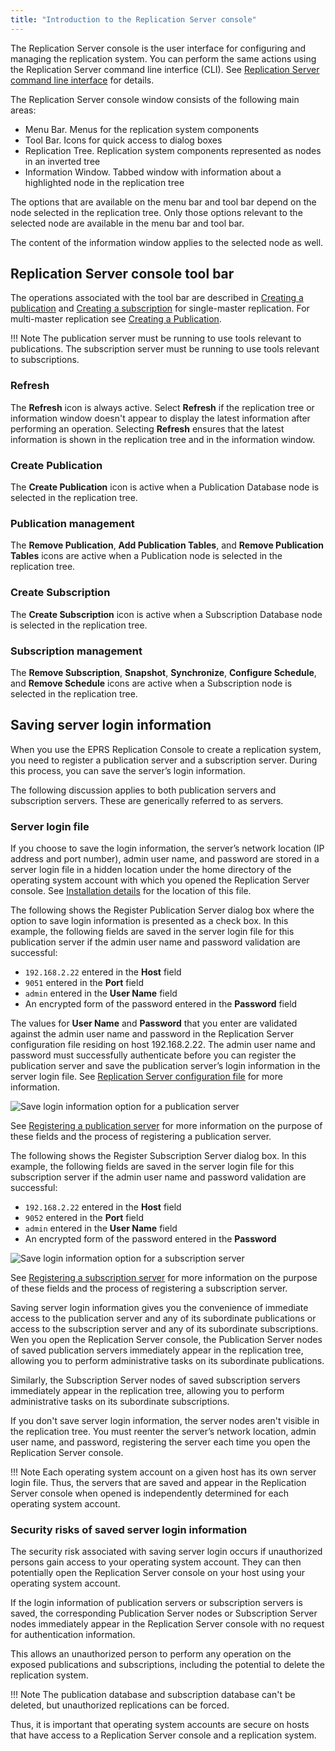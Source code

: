 ```yaml
---
title: "Introduction to the Replication Server console"
---
```


<div id="intro_xdb_console" class="registered_link"></div>

The Replication Server console is the  user interface for configuring and managing the replication system. You can perform the same actions using the Replication Server command line interfice (CLI). See [Replication Server command line interface](08_xdb_cli/#xdb_cli) for details.

The Replication Server console window consists of the following main areas:

-   Menu Bar. Menus for the replication system components
-   Tool Bar. Icons for quick access to dialog boxes
-   Replication Tree. Replication system components represented as nodes in an inverted tree
-   Information Window. Tabbed window with information about a highlighted node in the replication tree

The options that are available on the menu bar and tool bar depend on the node selected in the replication tree. Only those options relevant to the selected node are available in the menu bar and tool bar.

The content of the information window applies to the selected node as well.

## Replication Server console tool bar

The operations associated with the tool bar are described in [Creating a publication](05_smr_operation/02_creating_publication/#creating_publication) and [Creating a subscription](05_smr_operation/03_creating_subscription/#creating_subscription) for single-master replication. For multi-master replication see [Creating a Publication](06_mmr_operation/02_creating_publication_mmr/#creating_publication_mmr).

!!! Note
    The publication server must be running to use tools relevant to publications. The subscription server must be running to use tools relevant to subscriptions.

### Refresh

The **Refresh** icon is always active. Select **Refresh** if the replication tree or information window doesn't appear to display the latest information after performing an operation. Selecting **Refresh** ensures that the latest information is shown in the replication tree and in the information window.

### Create Publication

The **Create Publication** icon is active when a Publication Database node is selected in the replication tree.

### Publication management

The **Remove Publication**, **Add Publication Tables**, and **Remove Publication Tables** icons are active when a Publication node is selected in the replication tree.

### Create Subscription

The **Create Subscription** icon is active when a Subscription Database node is selected in the replication tree.

### Subscription management

The **Remove Subscription**, **Snapshot**, **Synchronize**, **Configure Schedule**, and **Remove Schedule** icons are active when a Subscription node is selected in the replication tree.

<div id="saving_server_login_info" class="registered_link"></div>

## Saving server login information

When you use the EPRS Replication Console to create a replication system, you need to register a publication server and a subscription server. During this process, you can save the server’s login information. 

The following discussion applies to both publication servers and subscription servers. These are generically referred to as servers.

### Server login file

If you choose to save the login information, the server’s network location (IP address and port number), admin user name, and password are stored in a server login file in a hidden location under the home directory of the operating system account with which you opened the Replication Server console. See [Installation details](/eprs/latest/installing/installation_details) for the location of this file.

The following shows the Register Publication Server dialog box where the option to save login information is presented as a check box. In this example, the following fields are saved in the server login file for this publication server if the admin user name and password validation are successful:

-  `192.168.2.22` entered in the **Host** field
-  `9051` entered in the **Port** field
-   `admin` entered in the **User Name** field
-   An encrypted form of the password entered in the **Password** field  

The values for **User Name** and **Password** that you enter are validated against the admin user name and password in the Replication Server configuration file residing on host 192.168.2.22. The admin user name and password must successfully authenticate before you can register the publication server and save the publication server’s login information in the server login file. See [Replication Server configuration file](02_overview/03_replication_server_components_and_architecture/01_physical_components/#xdb_replication_conf_file) for more information.

![Save login information option for a publication server](images/image63.png)

See [Registering a publication server](05_smr_operation/02_creating_publication/01_registering_publication_server/#registering_publication_server) for more information on the purpose of these fields and the process of registering a publication server.

The following shows the Register Subscription Server dialog box. In this example, the following fields are saved in the server login file for this subscription server if the admin user name and password validation are successful:

-  `192.168.2.22` entered in the **Host** field
-  `9052` entered in the **Port** field
-  `admin` entered in the **User Name** field
-  An encrypted form of the password entered in the **Password** 

![Save login information option for a subscription server](images/image64.png)

See [Registering a subscription server](05_smr_operation/03_creating_subscription/01_registering_subscription_server/#registering_subscription_server) for more information on the purpose of these fields and the process of registering a subscription server.

Saving server login information gives you the convenience of immediate access to the publication server and any of its subordinate publications or access to the subscription server and any of its subordinate subscriptions. Wen you open the Replication Server console, the Publication Server nodes of saved publication servers immediately appear in the replication tree, allowing you to perform administrative tasks on its subordinate publications.

Similarly, the Subscription Server nodes of saved subscription servers immediately appear in the replication tree, allowing you to perform administrative tasks on its subordinate subscriptions.

If you don't save server login information, the server nodes aren't visible in the replication tree. You must reenter the server’s network location, admin user name, and password, registering the server each time you open the Replication Server console.

!!! Note
    Each operating system account on a given host has its own server login file. Thus, the servers that are saved and appear in the Replication Server console when opened is independently determined for each operating system account.

### Security risks of saved server login information

The security risk associated with saving server login occurs if unauthorized persons gain access to your operating system account. They can then potentially open the Replication Server console on your host using your operating system account.

If the login information of publication servers or subscription servers is saved, the corresponding Publication Server nodes or Subscription Server nodes immediately appear in the Replication Server console with no request for authentication information.

This allows an unauthorized person to perform any operation on the exposed publications and subscriptions, including the potential to delete the replication system.

!!! Note
    The publication database and subscription database can't be deleted, but unauthorized replications can be forced.

Thus, it is important that operating system accounts are secure on hosts that have access to a Replication Server console and a replication system.
